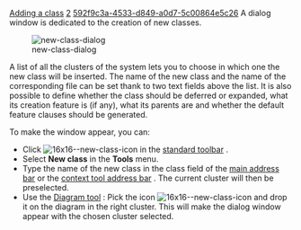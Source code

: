 [[Property:title|Adding a class]]
[[Property:weight|2]]
[[Property:uuid|592f9c3a-4533-d849-a0d7-5c00864e5c26]]
A dialog window is dedicated to the creation of new classes. 


[[Image:new-class-dialog]] 


A list of all the clusters of the system lets you to choose in which one the new class will be inserted. The name of the new class and the name of the corresponding file can be set thank to two text fields above the list. It is also possible to define whether the class should be deferred or expanded, what its creation feature is (if any), what its parents are and whether the default feature clauses should be generated. 


{{tip|You can change the class text that is generated by default by editing the following files: <br/><br/>
$ISE_EIFFEL\studio\help\defaults\$ISE_PLATFORM\full.cls (with default feature clauses) and <br/><br/>
$ISE_EIFFEL\studio\help\defaults\$ISE_PLATFORM\empty.cls (without default feature clauses). }}


To make the window appear, you can: 
* Click  [[Image:16x16--new-class-icon]]  in the [[Main toolbars|standard toolbar]] . 
* Select '''New class''' in the '''Tools''' menu. 
* Type the name of the new class in the class field of the [[Main address bar|main address bar]]  or the [[Context tool address bar|context tool address bar]] . The current cluster will then be preselected. 
* Use the [[Diagram tool]] : Pick the icon  [[Image:16x16--new-class-icon]]  and drop it on the diagram in the right cluster. This will make the dialog window appear with the chosen cluster selected. 


{{seealso|<br/>
[[Removing a class|Removing a class]]  }}




